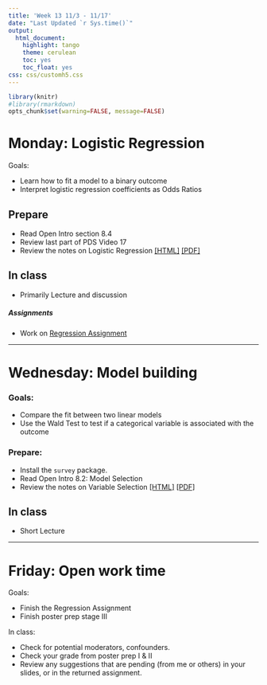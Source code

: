 ```yaml
---
title: 'Week 13 11/3 - 11/17'
date: "Last Updated `r Sys.time()`"
output:
  html_document:
    highlight: tango
    theme: cerulean
    toc: yes
    toc_float: yes
css: css/customh5.css
---
```


```r
library(knitr)
#library(rmarkdown)
opts_chunk$set(warning=FALSE, message=FALSE) 
```


# Monday: Logistic Regression

Goals: 

* Learn how to fit a model to a binary outcome
* Interpret logistic regression coefficients as Odds Ratios

## Prepare 
* Read Open Intro section 8.4
* Review last part of PDS Video 17
* Review the notes on Logistic Regression [[HTML]](docs/lec08_LogReg.html) [[PDF]](docs/lec08_LogReg.pdf)

## In class
* Primarily Lecture and discussion

##### Assignments
* Work on [Regression Assignment](hw/Regression_Assignment.html)


---

# Wednesday: Model building

### Goals: 

* Compare the fit between two linear models
* Use the Wald Test to test if a categorical variable is associated with the outcome

### Prepare: 
* Install the `survey` package. 
* Read Open Intro 8.2: Model Selection
* Review the notes on Variable Selection [[HTML]](docs/lec09_VarSelect.html) [[PDF]](docs/lec09_VarSelect.pdf)

## In class
* Short Lecture 

----

# Friday: Open work time


Goals: 

* Finish the Regression Assignment
* Finish poster prep stage III

In class: 

* Check for potential moderators, confounders.
* Check your grade from poster prep I & II
* Review any suggestions that are pending (from me or others) in your slides, or in the returned assignment. 

